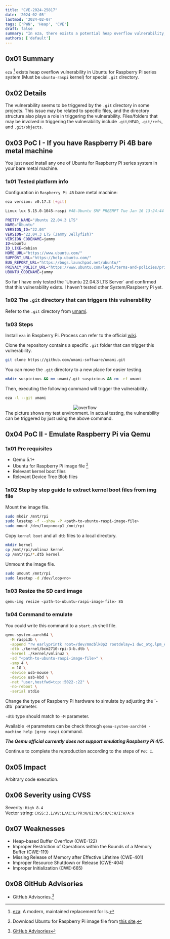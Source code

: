 ```yaml
---
title: "CVE-2024-25817"
date: '2024-02-05'
lastmod: '2024-02-07'
tags: ['PWN', 'Heap', 'CVE']
draft: false
summary: "In eza, there exists a potential heap overflow vulnerability, first seen when using Ubuntu for Raspberry Pi series system, on `ubuntu-raspi` kernel, relating to the `.git` directory."
authors: ['default']
---
```


<div className="border-solid border-2 border-surface0 dark:border-surface0-dark p-2 bg-base dark:bg-base-dark mt-5">
  <TOCInline toc={props.toc} asDisclosure />
</div>

## 0x01 Summary

`eza` [^1] exists heap overflow vulnerability in Ubuntu for Raspberry Pi series system (Must be `ubuntu-raspi` kernel) for special `.git` directory.

## 0x02 Details

The vulnerability seems to be triggered by the `.git` directory in some projects. This issue may be related to specific files, and the directory structure also plays a role in triggering the vulnerability. Files/folders that may be involved in triggering the vulnerability include `.git/HEAD`, `.git/refs`, and `.git/objects`.

## 0x03 PoC I - If you have Raspberry Pi 4B bare metal machine

You just need install any one of Ubuntu for Raspberry Pi series system in your bare metal machine.

### 1x01 Tested platform info

Configuration in `Raspberry Pi 4B` bare metal machine:

```bash
eza version: v0.17.3 [+git]

Linux lux 5.15.0-1045-raspi #48-Ubuntu SMP PREEMPT Tue Jan 16 13:24:44 UTC 2024 aarch64 aarch64 aarch64 GNU/Linux

PRETTY_NAME="Ubuntu 22.04.3 LTS"
NAME="Ubuntu"
VERSION_ID="22.04"
VERSION="22.04.3 LTS (Jammy Jellyfish)"
VERSION_CODENAME=jammy
ID=ubuntu
ID_LIKE=debian
HOME_URL="https://www.ubuntu.com/"
SUPPORT_URL="https://help.ubuntu.com/"
BUG_REPORT_URL="https://bugs.launchpad.net/ubuntu/"
PRIVACY_POLICY_URL="https://www.ubuntu.com/legal/terms-and-policies/privacy-policy"
UBUNTU_CODENAME=jammy
```

<Important>
  So far I have only tested the `Ubuntu 22.04.3 LTS Server` and confirmed that this vulnerability exists. I haven’t tested other System/Raspberry Pi yet.
</Important>

### 1x02 The `.git` directory that can triggers this vulnerability

Refer to the `.git` directory from [umami](https://github.com/umami-software/umami).

### 1x03 Steps

Install `eza` in Raspberry Pi. Process can refer to the official [wiki](https://github.com/eza-community/eza/blob/main/INSTALL.md).

Clone the repository contains a specific `.git` folder that can trigger this vulnerability.

```bash
git clone https://github.com/umami-software/umami.git
```

You can move the `.git` directory to a new place for easier testing.

```bash
mkdir suspicious && mv umami/.git suspicious && rm -rf umami
```

Then, executing the following command will trigger the vulnerability.

```bash
eza -l --git umami
```

<center>
  <Image alt="overflow" src="https://s11.ax1x.com/2024/02/07/pF1fNkT.png" width={1135} height={126} />
</center>

<Note>
  The picture shows my test environment. In actual testing, the vulnerability
can be triggered by just using the above command.
</Note>

## 0x04 PoC II - Emulate Raspberry Pi via Qemu

### 1x01 Pre requisites

- Qemu 5.1+
- Ubuntu for Raspberry Pi image file [^2]
- Relevant kernel boot files
- Relevant Device Tree Blob files

### 1x02 Step by step guide to extract kernel boot files from img file

Mount the image file.

```bash
sudo mkdir /mnt/rpi
sudo losetup -f --show -P <path-to-ubuntu-raspi-image-file>
sudo mount /dev/loop<no>p1 /mnt/rpi
```

Copy `kernel boot` and all `dtb` files to a local directory.

```bash
mkdir kernel
cp /mnt/rpi/vmlinuz kernel
cp /mnt/rpi/*.dtb kernel
```

Unmount the image file.

```bash
sudo umount /mnt/rpi
sudo losetup -d /dev/loop<no>
```

### 1x03 Resize the SD card image

```bash
qemu-img resize <path-to-ubuntu-raspi-image-file> 8G
```

### 1x04 Command to emulate

You could write this command to a `start.sh` shell file.

```bash
qemu-system-aarch64 \
  -M raspi3b \
  -append "rw earlyprintk root=/dev/mmcblk0p2 rootdelay=1 dwc_otg.lpm_enable=0 rootfstype=ext4 loglevel=8 console=ttyAMA0,115200" \
  -dtb ./kernel/bcm2710-rpi-3-b.dtb \
  -kernel ./kernel/vmlinuz \
  -sd "<path-to-ubuntu-raspi-image-file>" \
  -smp 4 \
  -m 1G \
  -device usb-mouse \
  -device usb-kbd \
  -net "user,hostfwd=tcp::5022-:22" \
  -no-reboot \
  -serial stdio
```

<Tip>
  Change the type of Raspberry Pi hardware to simulate by adjusting the `-dtb` parameter.

  `-dtb` type should match to `-M` parameter.
</Tip>

Available `-M` parameters can be check through `qemu-system-aarch64 -machine help |grep raspi` command.

***The Qemu official currently does not support emulating Raspberry Pi 4/5.***

Continue to complete the reproduction according to the steps of `PoC I`.

## 0x05 Impact

Arbitrary code execution.

## 0x06 Severity using CVSS

Severity: `High 8.4`<br />
Vector string: `CVSS:3.1/AV:L/AC:L/PR:N/UI:N/S:U/C:H/I:H/A:H`

## 0x07 Weaknesses

 - Heap-based Buffer Overflow (CWE-122)
 - Improper Restriction of Operations within the Bounds of a Memory Buffer
 (CWE-119)
 - Missing Release of Memory after Effective Lifetime (CWE-401)
 - Improper Resource Shutdown or Release (CWE-404)
 - Improper Initialization (CWE-665)

## 0x08 GitHub Advisories

 - GitHub Advisories.[^3]

[^1]: [eza](https://github.com/eza-community/eza/tree/main): A modern,
maintained replacement for ls.
[^2]: Download Ubuntu for Raspberry Pi image file from [this site](https://ubuntu.com/download/raspberry-pi).
[^3]: [GitHub Advisories](https://github.com/advisories/GHSA-3qx3-6hxr-j2ch)

